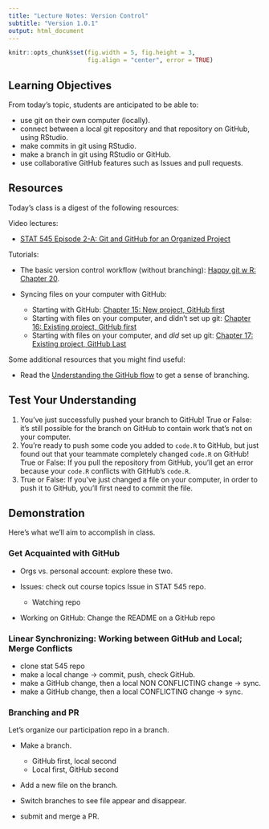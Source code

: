 ```yaml
---
title: "Lecture Notes: Version Control"
subtitle: "Version 1.0.1"
output: html_document
---
```


```r
knitr::opts_chunk$set(fig.width = 5, fig.height = 3, 
                      fig.align = "center", error = TRUE)
```

## Learning Objectives

From today's topic, students are anticipated to be able to:

-   use git on their own computer (locally).
-   connect between a local git repository and that repository on GitHub, using RStudio.
-   make commits in git using RStudio.
-   make a branch in git using RStudio or GitHub.
-   use collaborative GitHub features such as Issues and pull requests.

## Resources

Today's class is a digest of the following resources:

Video lectures:

-   [STAT 545 Episode 2-A: Git and GitHub for an Organized Project](https://youtu.be/l2ftm-YwJs8)

Tutorials:

-   The basic version control workflow (without branching): [Happy git w R: Chapter 20](https://happygitwithr.com/git-basics.html).

-   Syncing files on your computer with GitHub:

    -   Starting with GitHub: [Chapter 15: New project, GitHub first](https://happygitwithr.com/new-github-first.html)
    -   Starting with files on your computer, and didn't set up git: [Chapter 16: Existing project, GitHub first](https://happygitwithr.com/existing-github-first.html)
    -   Starting with files on your computer, and *did* set up git: [Chapter 17: Existing project, GitHub Last](https://happygitwithr.com/existing-github-last.html)

Some additional resources that you might find useful:

-   Read the [Understanding the GitHub flow](https://guides.github.com/introduction/flow/) to get a sense of branching.

## Test Your Understanding

1.  You've just successfully pushed your branch to GitHub! True or False: it's still possible for the branch on GitHub to contain work that's not on your computer.
2.  You're ready to push some code you added to `code.R` to GitHub, but just found out that your teammate completely changed `code.R` on GitHub! True or False: If you pull the repository from GitHub, you'll get an error because your `code.R` conflicts with GitHub's `code.R`.
3.  True or False: If you've just changed a file on your computer, in order to push it to GitHub, you'll first need to commit the file.

## Demonstration

Here's what we'll aim to accomplish in class.

### Get Acquainted with GitHub

-   Orgs vs. personal account: explore these two.

-   Issues: check out course topics Issue in STAT 545 repo.

    -   Watching repo

-   Working on GitHub: Change the README on a GitHub repo

### Linear Synchronizing: Working between GitHub and Local; Merge Conflicts

-   clone stat 545 repo
-   make a local change -> commit, push, check GitHub.
-   make a GitHub change, then a local NON CONFLICTING change -> sync.
-   make a GitHub change, then a local CONFLICTING change -> sync.

### Branching and PR

Let's organize our participation repo in a branch.

-   Make a branch.

    -   GitHub first, local second
    -   Local first, GitHub second

-   Add a new file on the branch.

-   Switch branches to see file appear and disappear.

-   submit and merge a PR.

